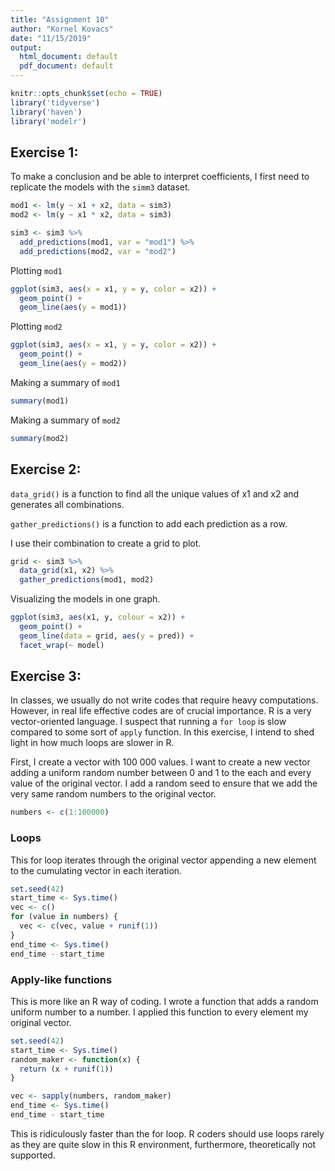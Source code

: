 ```yaml
---
title: "Assignment 10"
author: "Kornel Kovacs"
date: "11/15/2019"
output:
  html_document: default
  pdf_document: default
---
```


```r
knitr::opts_chunk$set(echo = TRUE)
library('tidyverse')
library('haven')
library('modelr')
```

## Exercise 1:

To make a conclusion and be able to interpret coefficients, I first need to replicate the models with the ``simm3`` dataset.

```r
mod1 <- lm(y ~ x1 + x2, data = sim3)
mod2 <- lm(y ~ x1 * x2, data = sim3)

sim3 <- sim3 %>%
  add_predictions(mod1, var = "mod1") %>%
  add_predictions(mod2, var = "mod2")
```

Plotting ``mod1``

```r
ggplot(sim3, aes(x = x1, y = y, color = x2)) + 
  geom_point() + 
  geom_line(aes(y = mod1))
```

Plotting ``mod2``

```r
ggplot(sim3, aes(x = x1, y = y, color = x2)) + 
  geom_point() + 
  geom_line(aes(y = mod2))
```

Making a summary of ``mod1``

```r
summary(mod1)
```

Making a summary of ``mod2``

```r
summary(mod2)
```

## Exercise 2:

``data_grid()`` is a function to find all the unique values of x1 and x2 and generates all combinations.

``gather_predictions()`` is a function to add each prediction as a row.

I use their combination to create a grid to plot.

```r
grid <- sim3 %>% 
  data_grid(x1, x2) %>% 
  gather_predictions(mod1, mod2)
```

Visualizing the models in one graph.

```r
ggplot(sim3, aes(x1, y, colour = x2)) + 
  geom_point() + 
  geom_line(data = grid, aes(y = pred)) + 
  facet_wrap(~ model)
```

## Exercise 3:
 
In classes, we usually do not write codes that require heavy computations. However, in real life effective codes are of crucial importance. R is a very vector-oriented language. I suspect that running a ``for loop`` is slow compared to some sort of ``apply`` function. In this exercise, I intend to shed light in how much loops are slower in R.

First, I create a vector with 100 000 values. I want to create a new vector adding a uniform random number between 0 and 1 to the each and every value of the original vector. I add a random seed to ensure that we add the very same random numbers to the original vector.

```r
numbers <- c(1:100000)
```

### Loops

This for loop iterates through the original vector appending a new element to the cumulating vector in each iteration. 

```r
set.seed(42)
start_time <- Sys.time()
vec <- c()
for (value in numbers) {
  vec <- c(vec, value + runif(1))
}
end_time <- Sys.time()
end_time - start_time
```

### Apply-like functions

This is more like an R way of coding. I wrote a function that adds a random uniform number to a number. I applied this function to every element my original vector.

```r
set.seed(42)
start_time <- Sys.time()
random_maker <- function(x) {
  return (x + runif(1))
}

vec <- sapply(numbers, random_maker)
end_time <- Sys.time()
end_time - start_time
```

This is ridiculously faster than the for loop. R coders should use loops rarely as they are quite slow in this R environment, furthermore, theoretically not supported.






  








